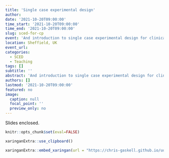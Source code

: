 ```yaml
---
title: 'Single case experimental design'
author:
date: '2021-10-20T09:00:00'
time_start: '2021-10-20T09:00:00'
time_end: '2021-10-20T09:00:00'
slug: sced-for-cp
event: 'And introduction to single case experimental design for clinical psychology'
location: Sheffield, UK
event_url: 
categories:
  - SCED
  - Teaching
tags: []
subtitle: ''
abstract: 'And introduction to single case experimental design for clinical psychology'
authors: []
lastmod: '2021-10-20T09:00:00'
featured: no
image:
  caption: null
  focal_point: ''
  preview_only: no
---
```


Slides enclosed.

```r
knitr::opts_chunk$set(eval=FALSE)

xaringanExtra::use_clipboard()
```

```r
xaringanExtra::embed_xaringan(url = "https://chris-gaskell.github.io/uos-sced/day-one/index.html")
```

